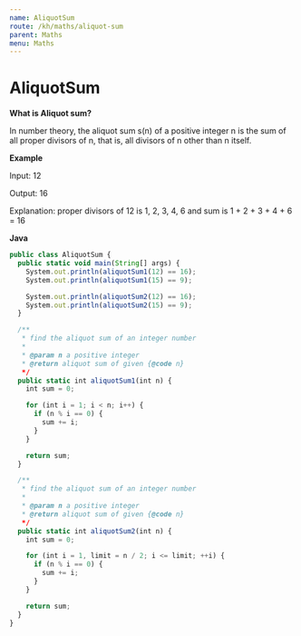 ```yaml
---
name: AliquotSum
route: /kh/maths/aliquot-sum
parent: Maths
menu: Maths
---
```


# AliquotSum

**What is Aliquot sum?**

In number theory, the aliquot sum s(n) of a positive integer n is the sum of all proper divisors of n, that is, all divisors of n other than n itself.

**Example**

Input: 12

Output: 16

Explanation: proper divisors of 12 is 1, 2, 3, 4, 6 and sum is 1 + 2 + 3 + 4 + 6 = 16

**Java**

```js
public class AliquotSum {
  public static void main(String[] args) {
    System.out.println(aliquotSum1(12) == 16);
    System.out.println(aliquotSum1(15) == 9);

    System.out.println(aliquotSum2(12) == 16);
    System.out.println(aliquotSum2(15) == 9);
  }

  /**
   * find the aliquot sum of an integer number
   *
   * @param n a positive integer
   * @return aliquot sum of given {@code n}
   */
  public static int aliquotSum1(int n) {
    int sum = 0; 

    for (int i = 1; i < n; i++) {
      if (n % i == 0) {
        sum += i;
      }
    }

    return sum;
  }

  /**
   * find the aliquot sum of an integer number
   *
   * @param n a positive integer
   * @return aliquot sum of given {@code n}
   */
  public static int aliquotSum2(int n) {
    int sum = 0;

    for (int i = 1, limit = n / 2; i <= limit; ++i) {
      if (n % i == 0) {
        sum += i;
      }
    }

    return sum;
  }
}
```
